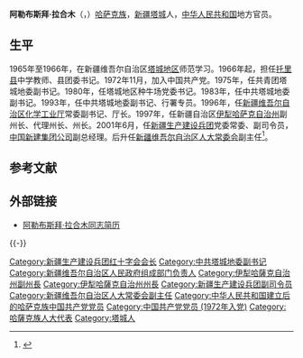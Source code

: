 '''阿勒布斯拜·拉合木'''（{{lang-kk|Алпысбай Рахымұлы}}，{{bd|1948年|6月||}}）[[哈萨克族|哈萨克族]]，[[新疆|新疆]][[塔城|塔城]]人，[[中华人民共和国|中华人民共和国]]地方官员。

== 生平 ==

1965年至1966年，在新疆维吾尔自治区[[塔城地区|塔城地区]]师范学习。1966年起，担任[[托里县|托里县]]中学教师、县团委书记。1972年11月，加入中国共产党。1975年，任共青团塔城地委副书记。1980年，任塔城地区种牛场党委书记。1983年，任中共塔城地委副书记。1993年，任中共塔城地委副书记、行署专员。1996年，任[[新疆维吾尔自治区化学工业厅|新疆维吾尔自治区化学工业厅]]常委副书记、厅长。1997年，任新疆自治区[[伊犁哈萨克自治州|伊犁哈萨克自治州]]副州长、代理州长、州长。2001年6月，任[[新疆生产建设兵团|新疆生产建设兵团]]党委常委、副司令员，[[中国新建集团公司|中国新建集团公司]]副总经理。后升任[[新疆维吾尔自治区人大常委会|新疆维吾尔自治区人大常委会]]副主任<ref>{{cite news|title=阿勒布斯拜·拉合木会见塔吉克斯坦文化部部长|url=http://news.ts.cn/content/2011-06/25/content_5922167.htm|accessdate=2014-12-18|newspaper=天山网|archive-url=https://web.archive.org/web/20141218173328/http://news.ts.cn/content/2011-06/25/content_5922167.htm|archive-date=2014-12-18|dead-url=yes}}</ref>。

== 参考文献 ==
{{Reflist}}

== 外部链接 ==
* [https://web.archive.org/web/20160305222227/http://www.npc.gov.cn/npc/xinwen/dfrd/xinjiang/2008-07/31/content_1439861.htm 阿勒布斯拜·拉合木同志简历]
{{-}}
{{1995届中央党校一年制中青年干部培训班}}

{{中华人民共和国官员小作品}}

[[Category:新疆生产建设兵团红十字会会长|Category:新疆生产建设兵团红十字会会长]]
[[Category:中共塔城地委副书记|Category:中共塔城地委副书记]]
[[Category:新疆维吾尔自治区人民政府组成部门负责人|Category:新疆维吾尔自治区人民政府组成部门负责人]]
[[Category:伊犁哈薩克自治州副州長|Category:伊犁哈薩克自治州副州長]]
[[Category:伊犁哈薩克自治州州長|Category:伊犁哈薩克自治州州長]]
[[Category:新疆生产建设兵团副司令员|Category:新疆生产建设兵团副司令员]]
[[Category:新疆维吾尔自治区人大常委会副主任|Category:新疆维吾尔自治区人大常委会副主任]]
[[Category:中华人民共和国建立后的哈萨克族中国共产党党员|Category:中华人民共和国建立后的哈萨克族中国共产党党员]]
[[Category:中国共产党党员_(1972年入党)|Category:中国共产党党员 (1972年入党)]]
[[Category:哈薩克族人大代表|Category:哈薩克族人大代表]]
[[Category:塔城人|Category:塔城人]]